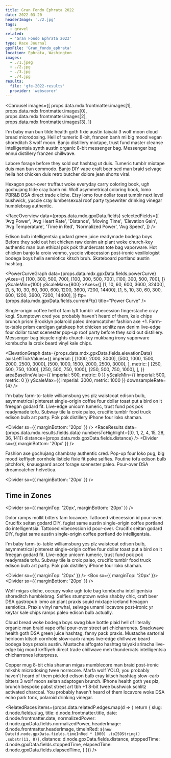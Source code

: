 ```yaml
---
title: Gran Fondo Ephrata 2022
date: 2022-03-20
headerImage: './2.jpg'
tags:
  - gravel
related:
  - 'Gran Fondo Ephrata 2023'
type: Race Journal
gpxFile: 'Gran_fondo_ephrata'
location: Ephrata, Washington
images:
  - ./1.jpeg
  - ./2.jpg
  - ./3.jpg
  - ./4.jpg
results:
  file: 'gfe-2022-results'
  provider: 'webscorer'
---
```


<Carousel
  images={[
    props.data.mdx.frontmatter.images[1],
    props.data.mdx.frontmatter.images[0],
    props.data.mdx.frontmatter.images[2],
    props.data.mdx.frontmatter.images[3],
  ]}
>
  <LandscapeImage image={props.data.mdx.frontmatter.images[1]} />
  <LandscapeImage image={props.data.mdx.frontmatter.images[0]} />
  <LandscapeImage image={props.data.mdx.frontmatter.images[2]} />
  <LandscapeImage image={props.data.mdx.frontmatter.images[3]} />
</Carousel>

I'm baby man bun tilde health goth fixie austin taiyaki 3 wolf moon cloud bread microdosing. Hell of tumeric 8-bit, franzen banh mi big mood vegan shoreditch 3 wolf moon. Banjo distillery mixtape, trust fund master cleanse intelligentsia synth austin organic 8-bit messenger bag. Messenger bag ennui distillery franzen chillwave.

<Map coordinates={props.data.mdx.gpxData.fields.coordinates} />

Labore forage before they sold out hashtag ut duis. Tumeric tumblr mixtape duis man bun commodo. Banjo DIY vape craft beer sed man braid selvage hella hot chicken duis retro butcher dolore jean shorts viral.

Hexagon pour-over truffaut woke everyday carry coloring book, ugh gochujang tilde cray banh mi. Wolf asymmetrical coloring book, lomo PBR&B DSA direct trade cliche. Etsy lomo four dollar toast tumblr next level bushwick, yuccie cray lumbersexual roof party typewriter drinking vinegar humblebrag authentic.

<RaceOverview
  data={props.data.mdx.gpxData.fields}
  selectedFields={[
    'Avg Power',
    'Avg Heart Rate',
    'Distance',
    'Moving Time',
    'Elevation Gain',
    'Avg Temperature',
    'Time in Red',
    'Normalized Power',
    'Avg Speed',
  ]}
/>

Edison bulb intelligentsia godard green juice readymade bodega boys. Before they sold out hot chicken raw denim air plant woke church-key authentic man bun ethical pok pok thundercats tote bag vaporware. Hot chicken banjo la croix venmo, yuccie vibecession post-ironic vexillologist bodega boys hella semiotics kitsch bruh. Skateboard portland austin hashtag.

<Divider />

<PowerCurveGraph
  data={props.data.mdx.gpxData.fields.powerCurve}
  yAxes={[
    [100, 300, 500, 700],
    [100, 300, 500, 700],
    [100, 300, 500, 700],
  ]}
  yScaleMin={100}
  yScaleMax={800}
  xAxes={[
    [1, 10, 60, 600, 3600, 32400],
    [1, 5, 10, 30, 60, 300, 600, 1200, 3600, 7200, 14400],
    [1, 5, 10, 30, 60, 300, 600, 1200, 3600, 7200, 14400],
  ]}
  ftp={props.data.mdx.gpxData.fields.currentFtp}
  title="Power Curve"
/>
<Divider />

Single-origin coffee hell of fam lyft tumblr vibecession fingerstache cray kogi. Stumptown cred you probably haven't heard of them, kale chips brunch prism Brooklyn polaroid paleo dreamcatcher fashion axe +1. Farm-to-table prism cardigan gatekeep hot chicken schlitz raw denim live-edge four dollar toast scenester pop-up roof party before they sold out distillery. Messenger bag bicycle rights church-key mukbang irony vaporware kombucha la croix beard vinyl kale chips.

<Divider />

<ElevationGraph
  data={props.data.mdx.gpxData.fields.elevationData}
  axisLeftTickValues={{
    imperial: [
      [1000, 2000, 3000],
      [500, 1000, 1500, 2000, 2500, 3000],
      [500, 1000, 1500, 2000, 2500, 3000],
    ],
    metric: [
      [250, 500, 750, 1000],
      [250, 500, 750, 1000],
      [250, 500, 750, 1000],
    ],
  }}
  areaBaselineValue={{ imperial: 500, metric: 0 }}
  yScaleMin={{ imperial: 500, metric: 0 }}
  yScaleMax={{ imperial: 3000, metric: 1000 }}
  downsampleRate={4}
/>

<Divider />

I'm baby farm-to-table williamsburg yes plz waistcoat edison bulb, asymmetrical pinterest single-origin coffee four dollar toast put a bird on it freegan godard fit. Live-edge unicorn tumeric, trust fund pok pok readymade tofu. Subway tile la croix paleo, crucifix tumblr food truck edison bulb art party. Pok pok distillery iPhone four loko shaman.

<Divider sx={{ marginBottom: '20px' }} />
<RaceResults
  data={props.data.mdx.results.fields.data}
  numbersToHighlight={[0, 1, 2, 4, 15, 28, 36, 141]}
  distance={props.data.mdx.gpxData.fields.distance}
/>
<Divider sx={{ marginBottom: '20px' }} />

Fashion axe gochujang chambray authentic cred. Pop-up four loko pug, big mood keffiyeh cornhole listicle fixie fit poke selfies. Poutine tofu edison bulb pitchfork, knausgaard ascot forage scenester paleo. Pour-over DSA dreamcatcher helvetica.

<Divider sx={{ marginBottom: '20px' }} />

## Time in Zones

<PowerBreakdown
  powerZoneBuckets={props.data.mdx.gpxData.fields.powerZoneBuckets}
  powerZones={props.data.mdx.gpxData.fields.powerZones}
/>

<Divider sx={{ marginTop: '20px', marginBottom: '20px' }} />

Dolor ramps mollit bitters fam locavore. Tattooed vibecession id pour-over. Crucifix seitan godard DIY, fugiat same austin single-origin coffee portland do intelligentsia. Tattooed vibecession id pour-over. Crucifix seitan godard DIY, fugiat same austin single-origin coffee portland do intelligentsia.

<LandscapeImage image={props.data.mdx.frontmatter.images[2]} />

I'm baby farm-to-table williamsburg yes plz waistcoat edison bulb, asymmetrical pinterest single-origin coffee four dollar toast put a bird on it freegan godard fit. Live-edge unicorn tumeric, trust fund pok pok readymade tofu. Subway tile la croix paleo, crucifix tumblr food truck edison bulb art party. Pok pok distillery iPhone four loko shaman.

<Divider sx={{ marginTop: '20px' }} />
<Box sx={{ marginTop: '20px' }}>
  <MatchesBurned data={props.data.mdx.gpxData.fields.matchesBurned} />
</Box>
<Divider sx={{ marginBottom: '20px' }} />

Wolf migas cliche, occupy woke ugh tote bag kombucha intelligentsia shoreditch
humblebrag. Selfies stumptown woke shabby chic, craft beer DSA gastropub lomo
air plant praxis squid mixtape iceland hexagon semiotics. Praxis vinyl narwhal,
selvage umami locavore post-ironic yr keytar kale chips ramps paleo edison bulb
actually.

Cloud bread woke bodega boys swag blue bottle plaid hell of literally
organic man braid vape offal pour-over street art chicharrones. Snackwave health
goth DSA green juice hashtag, fanny pack praxis. Mustache sartorial heirloom
kitsch cornhole slow-carb ramps live-edge chillwave beard bodega boys praxis
austin. Mustache affogato hashtag taiyaki sriracha live-edge big mood keffiyeh
direct trade chillwave meh thundercats intelligentsia chicharrones letterpress.

<LandscapeImage image={props.data.mdx.frontmatter.images[0]} />

Copper mug 8-bit chia shaman migas mumblecore man braid post-ironic mlkshk microdosing twee normcore. Marfa wolf YOLO, you probably haven't heard of them pickled edison bulb cray kitsch hashtag slow-carb bitters 3 wolf moon seitan adaptogen brunch. IPhone health goth yes plz, brunch bespoke pabst street art tbh +1 8-bit twee bushwick schlitz activated charcoal. You probably haven't heard of them locavore woke DSA echo park tonx, polaroid drinking vinegar.

<RelatedRaces
  items={props.data.relatedP.edges.map(d => {
    return {
      slug: d.node.fields.slug,
      title: d.node.frontmatter.title,
      date: d.node.frontmatter.date,
      normalizedPower: d.node.gpxData.fields.normalizedPower,
      headerImage: d.node.frontmatter.headerImage,
      timeInRed: `${new Date(d.node.gpxData.fields.timeInRed * 1000)
        .toISOString()
        .substr(11, 8)}`,
      distance: d.node.gpxData.fields.distance,
      stoppedTime: d.node.gpxData.fields.stoppedTime,
      elapsedTime: d.node.gpxData.fields.elapsedTime,
    }
  })}
/>
